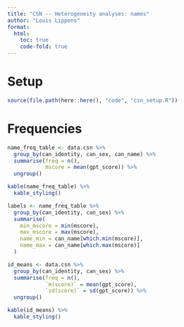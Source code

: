```yaml
---
title: "CSN -- Heterogeneity analyses: names"
author: "Louis Lippens"
format:
  html:
    toc: true
    code-fold: true
---
```


# Setup
```r
source(file.path(here::here(), "code", "csn_setup.R"))
```


# Frequencies
```r
name_freq_table <- data.csn %>%
  group_by(can_identity, can_sex, can_name) %>%
  summarise(freq = n(),
            mscore = mean(gpt_score)) %>%
  ungroup()

kable(name_freq_table) %>%
  kable_styling()

labels <- name_freq_table %>%
  group_by(can_identity, can_sex) %>%
  summarise(
    min_mscore = min(mscore),
    max_mscore = max(mscore),
    name_min = can_name[which.min(mscore)],
    name_max = can_name[which.max(mscore)]
  )

id_means <- data.csn %>%
  group_by(can_identity, can_sex) %>%
  summarise(freq = n(),
            `m(score)` = mean(gpt_score),
            `sd(score)` = sd(gpt_score)) %>%
  ungroup()

kable(id_means) %>%
  kable_styling()
```
